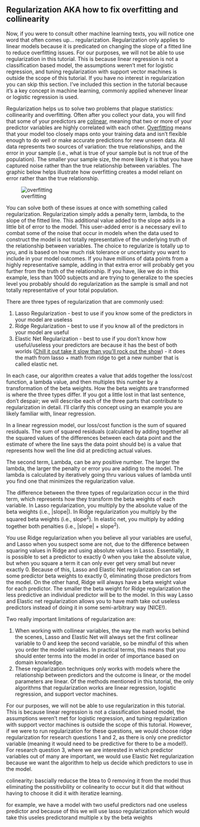 ## Regularization AKA how to fix overfitting and collinearity {#regularization}

Now, if you were to consult other machine learning texts, you will notice one word that often comes up... regularization. Regularization only applies to linear models because it is predicated on changing the slope of a fitted line to reduce overfitting issues. For our purposes, we will not be able to use regularization in this tutorial. This is because linear regression is not a classification based model, the assumptions weren't met for logistic regression, and tuning regularization with support vector machines is outside the scope of this tutorial. If you have no interest in regularization you can skip this section. I’ve included this section in the tutorial because it’s a key concept in machine learning, commonly applied whenever linear or logistic regression is used.

Regularization helps us to solve two problems that plague statistics: collinearity and overfitting. Often after you collect your data, you will find that some of your predictors are [colinear](https://www.stratascratch.com/blog/a-beginner-s-guide-to-collinearity-what-it-is-and-how-it-affects-our-regression-model/), meaning that two or more of your predictor variables are highly correlated with each other. [Overfitting](https://www.geeksforgeeks.org/underfitting-and-overfitting-in-machine-learning/) means that your model too closely maps onto your training data and isn't flexible enough to do well or make accurate predictions for new unseen data. All data represents two sources of variation: the true relationships, and the error in your sample (i.e., what is true of your sample but is not true of the population). The smaller your sample size, the more likely it is that you have captured noise rather than the true relationship between variables. The graphic below helps illustrate how overfitting creates a model reliant on error rather than the true relationship.

![overfitting](https://www.mathworks.com/discovery/overfitting/_jcr_content/mainParsys/image.adapt.full.medium.svg/1705396624275.svg)

You can solve both of these issues at once with something called regularization. Regularization simply adds a penalty term, lambda, to the slope of the fitted line. This additional value added to the slope adds in a little bit of error to the model. This user-added error is a necessary evil to combat some of the noise that occur in models when the data used to construct the model is not totally representative of the underlying truth of the relationship between variables. The choice to regularize is totally up to you, and is based on how much risk tolerance or uncertainty you want to include in your model outcomes. If you have millions of data points from a highly representative sample, adding in that extra error will probably get you further from the truth of the relationship. If you have, like we do in this example, less than 1000 subjects and are trying to generalize to the species level you probably should do regularization as the sample is small and not totally representative of your total population.

There are three types of regularization that are commonly used: 

1. Lasso Regularization - best to use if you know some of the predictors in your model are useless
2. Ridge Regularization - best to use if you know all of the predictors in your model are useful
3. Elastic Net Regularization - best to use if you don't know how useful/useless your predictors are because it has the best of both worlds ([Chill it out take it slow than you'll rock out the show](https://www.youtube.com/watch?v=uVjRe8QXFHY)) - it does the math from lasso + math from ridge to get a new number that is called elastic net.

In each case, our algorithm creates a value that adds together the loss/cost function, a lambda value, and  then multiples this number by a transformation of the beta weights. How the beta weights are transformed is where the three types differ. If you got a little lost in that last sentence, don't despair; we will describe each of the three parts that contribute to regularization in detail. I'll clarify this concept using an example you are likely familiar with, linear regression. 

In a linear regression model, our loss/cost function is the sum of squared residuals. The sum of squared residuals (calculated by adding together all the squared values of the differences between each data point and the estimate of where the line says the data point should be) is a value that represents how well the line did at predicting actual values. 

The second term, Lambda, can be any positive number. The larger the lambda, the larger the penalty or error you are adding to the model. The lambda is calculated by iteratively going thru various values of lambda until you find one that minimizes the regularization value. 

The difference between the three types of regularization occur in the third term, which represents how they transform the beta weights of each variable. In Lasso regularization, you multiply by the absolute value of the beta weights (i.e., |slope|). In Ridge regularization you multiply by the squared beta weights (i.e., slope^2^). In elastic net, you multiply by adding together both penalties (i.e., |slope| + slope^2^).

You use Ridge regularization when you believe all your variables are useful, and Lasso when you suspect some are not, due to the difference between squaring values in Ridge and using absolute values in Lasso. Essentially, it is possible to set a predictor to exactly 0 when you take the absolute value, but when you square a term it can only ever get very small but never exactly 0. Because of this, Lasso and Elastic Net regularization can set some predictor beta weights to exactly 0, eliminating those predictors from the model. On the other hand, Ridge will always have a beta weight value for each predictor. The smaller the beta weight for Ridge regularization the less predictive an individual predictor will be to the model. In this way Lasso and Elastic net regularization allows you to have math take out useless predictors instead of doing it in some semi-arbitrary way (NICE!).

Two really important limitations of regularization are:

1. When working with collinear variables, the way the math works behind the scenes, Lasso and Elastic Net will always set the first collinear variable to 0 and keep the second variable, so be mindful of this when you order the model variables. In practical terms, this means that you should enter terms into the model in order of importance based on domain knowledge. 
2. These regularization techniques only works with models where the relationship between predictors and the outcome is linear, or the model parameters are linear. Of the methods mentioned in this tutorial, the only algorithms that regularization works are linear regression, logistic regression, and support vector machines.

For our purposes, we will not be able to use regularization in this tutorial. This is because linear regression is not a classification based model, the assumptions weren't met for logistic regression, and tuning regularization with support vector machines is outside the scope of this tutorial. However, if we were to run regularization for these questions, we would choose ridge regularization for research questions 1 and 2, as there is only one predictor variable (meaning it would need to be predictive for there to be a model!). For research question 3, where we are interested in which predictor variables out of many are important, we would use Elastic Net regularization because we want the algorithm to help us decide which predictors to use in the model.

colinearity: bascially reducse the btea to 0 removing it from the model thus eliminating the possitivbility or colinearity to occur but it did that without having to choose it did it with iteratize learning. 

for example, we have a model with two useful predictors nad one useless predictor and because of this we will use lasso regularization which would take this useles predictorand multiple x by the beta weights
